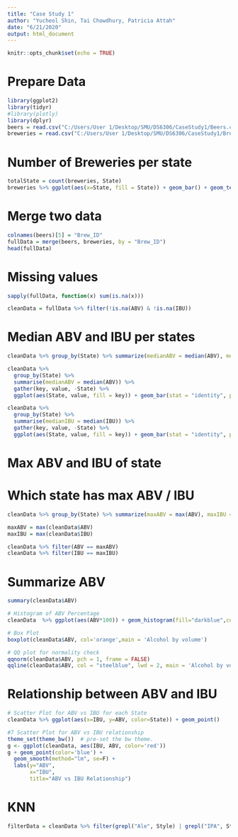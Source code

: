 ```yaml
---
title: "Case Study 1"
author: "Yucheol Shin, Tai Chowdhury, Patricia Attah"
date: "6/21/2020" 
output: html_document
---
```


```r
knitr::opts_chunk$set(echo = TRUE)
```


# Prepare Data
```r
library(ggplot2)
library(tidyr)
#library(plotly)
library(dplyr)
beers = read.csv("C:/Users/User 1/Desktop/SMU/DS6306/CaseStudy1/Beers.csv", header = TRUE)
breweries = read.csv("C:/Users/User 1/Desktop/SMU/DS6306/CaseStudy1/Breweries.csv", header = TRUE)
```

# Number of Breweries per state
```r
totalState = count(breweries, State)
breweries %>% ggplot(aes(x=State, fill = State)) + geom_bar() + geom_text(aes(State, n + 1, label=n, fill = NULL), data= totalState) + ggtitle("Number of Breweries for each State")
```

# Merge two data
```r
colnames(beers)[5] = "Brew_ID"
fullData = merge(beers, breweries, by = "Brew_ID")
head(fullData)
```

# Missing values
```r
sapply(fullData, function(x) sum(is.na(x)))

cleanData = fullData %>% filter(!is.na(ABV) & !is.na(IBU))
```

# Median ABV and IBU per states
```r
cleanData %>% group_by(State) %>% summarize(medianABV = median(ABV), medianIBU = median(IBU), count = n())

cleanData %>% 
  group_by(State) %>% 
  summarise(medianABV = median(ABV)) %>% 
  gather(key, value, -State) %>% 
  ggplot(aes(State, value, fill = key)) + geom_bar(stat = "identity", position = "dodge") + ggtitle("Median ABV for each State")

cleanData %>% 
  group_by(State) %>% 
  summarise(medianIBU = median(IBU)) %>% 
  gather(key, value, -State) %>% 
  ggplot(aes(State, value, fill = key)) + geom_bar(stat = "identity", position = "dodge") + ggtitle("Median IBU for each State") 

```


# Max ABV and IBU of state
# Which state has max ABV / IBU
```r
cleanData %>% group_by(State) %>% summarize(maxABV = max(ABV), maxIBU = max(IBU))

maxABV = max(cleanData$ABV)
maxIBU = max(cleanData$IBU)

cleanData %>% filter(ABV == maxABV)
cleanData %>% filter(IBU == maxIBU)

```




# Summarize ABV
```r
summary(cleanData$ABV)

# Histogram of ABV Percentage 
cleanData  %>% ggplot(aes(ABV*100)) + geom_histogram(fill="darkblue",color="black", binwidth= 0.375) + xlab("% Alcohol by Volume (%ABV)") + ggtitle("Distribution of Beer %ABV, Right-Skewed") 

# Box Plot
boxplot(cleanData$ABV, col='orange',main = 'Alcohol by volume')

# QQ plot for normality check
qqnorm(cleanData$ABV, pch = 1, frame = FALSE)
qqline(cleanData$ABV, col = "steelblue", lwd = 2, main = 'Alcohol by volume')

```

# Relationship between ABV and IBU
```r
# Scatter Plot for ABV vs IBU for each State
cleanData %>% ggplot(aes(x=IBU, y=ABV, color=State)) + geom_point()

#7 Scatter Plot for ABV vs IBU relationship
theme_set(theme_bw())  # pre-set the bw theme.
g <- ggplot(cleanData, aes(IBU, ABV, color='red'))
g + geom_point(color='blue') + 
  geom_smooth(method="lm", se=F) +
  labs(y="ABV", 
       x="IBU", 
       title="ABV vs IBU Relationship")

```



# KNN
```r
filterData = cleanData %>% filter(grepl("Ale", Style) | grepl("IPA", Style))
```
